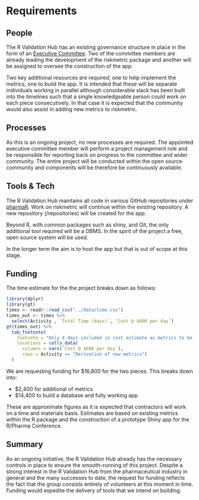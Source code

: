 # Requirements
<!-- 
An idea of what is required to make the project actually happen
-->
<!-- In this project the R Validation Hub will lead a project that will: -->

<!-- 1. Build upon the riskmetric R package, adding further metrics as identified by the R Validation Hub on our website.   -->
<!-- 2. Construct an associated risk assessment app that will -->
<!--     a. Provide a front end for the collection of metrics via riskmetric including visualisations and comparison metrics -->
<!--     b. Store automated metrics and assessor comments within a structured database -->
<!--     c. Enable the generation of risk assessment reports -->



## People
<!--
Who needs to be involved, what's the proposed structure, what will it take to get their involvement?
-->
The R Validation Hub has an existing governance structure in place in the form of an [Executive Committee](https://www.pharmar.org/who/).  Two of the committee members are already leading the development of the riskmetric package and another will be assigned to oversee the construction of the app.  

Two key additional resources are required; one to help implement the metrics; one to build the app.  It is intended that these will be separate individuals working in parallel although considerable slack has been built into the timelines such that a single knowledgeable person could work on each piece consecutively.  In that case it is expected that the community would also assist in adding new metrics to riskmetric.

## Processes
<!-- 
What processes need to be put in place e.g. codes of conduct, regular ISC meetings, handover to the community at large?
-->
As this is an ongoing project, no new processes are required.  The appointed executive committee member will perform a project management role and be responsible for reporting back on progress to the committee and wider community.  The entire project will be conducted within the open source community and components will be therefore be continuously available.

## Tools & Tech
<!--
What is going to be needed to deliver this project? 

Will cloud computing be used - if yes are there are necessary components that will be deciding factors between providers?

Are there tools or tech that don't exist that will be produced to facilitate the project?
-->
The R Validation Hub maintains all code in various GitHub repositories under [pharmaR](https://github.com/pharmaR).  Work on riskmetric will continue within the existing repository.  A new repository (/repositories) will be created for the app.

Beyond R, with common packages such as shiny, and Git, the only additional tool required will be a DBMS.  In the spirit of the project a free, open source system will be used.

In the longer term the aim is to host the app but that is out of scope at this stage.

## Funding
<!-- 
[TO DO] THE GUIDANCE IS PRETTY UNCLEAR, ESP IN LIGHT OF GABOR'S PROPOSAL VS AWARD SIZE

-->

The time estimate for the the project breaks down as follows:

```r
library(dplyr)
library(gt)
times <- readr::read_csv("../data/time.csv")
times_out <- times %>%
  select(Activity , `Total Time (days)`, `Cost @ $600 per day`)
gt(times_out) %>%
  tab_footnote(
    footnote = "Only 4 days included in cost estimate as metrics to be mostly developed by the community",
    locations = cells_data(
      columns = vars(`Cost @ $600 per day`),
      rows = Activity == "Derivation of new metrics")
  )
```


We are requesting funding for $16,800 for the two pieces.  This breaks down into:

* $2,400 for additional of metrics
* $14,400 to build a database and fully working app

These are approximate figures as it is expected that contractors will work on a time and materials basis.  Estimates are based on existing metrics within the R package and the construction of a prototype Shiny app for the R/Pharma Conference.

## Summary
<!--
A summary of the requirements that contextualises the costs
-->
As an ongoing initiative, the R Validation Hub already has the necessary controls in place to ensure the smooth-running of this project.  Despite a strong interest in the R Validation Hub from the pharmaceutical industry in general and the many successes to date, the request for funding reflects the fact that the group consists entirely of volunteers at this moment in time.  Funding would expedite the delivery of tools that we intend on building.

